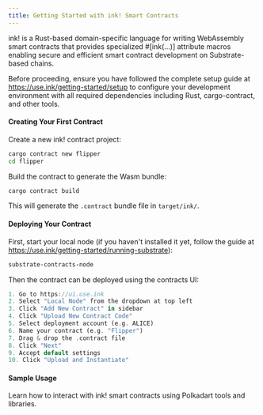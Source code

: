 ```yaml
---
title: Getting Started with ink! Smart Contracts
---
```



ink! is a Rust-based domain-specific language for writing WebAssembly smart contracts that provides specialized #[ink(...)] attribute macros enabling secure and efficient smart contract development on Substrate-based chains.

Before proceeding, ensure you have followed the complete setup guide at https://use.ink/getting-started/setup to configure your development environment with all required dependencies including Rust, cargo-contract, and other tools.

#### Creating Your First Contract

Create a new ink! contract project:

```bash title="Create new contract"
cargo contract new flipper
cd flipper
```

Build the contract to generate the Wasm bundle:

```bash title="Build contract"
cargo contract build
```

This will generate the `.contract` bundle file in `target/ink/`.

#### Deploying Your Contract

First, start your local node (if you haven't installed it yet, follow the guide at https://use.ink/getting-started/running-substrate):

```bash title="Start local node"
substrate-contracts-node
```

Then the contract can be deployed using the contracts UI:

```dart title="Deploy steps"
1. Go to https://ui.use.ink
2. Select "Local Node" from the dropdown at top left
3. Click "Add New Contract" in sidebar
4. Click "Upload New Contract Code"
5. Select deployment account (e.g. ALICE)
6. Name your contract (e.g. "Flipper")
7. Drag & drop the .contract file
8. Click "Next"
9. Accept default settings
10. Click "Upload and Instantiate"
```

#### Sample Usage

Learn how to interact with ink! smart contracts using Polkadart tools and libraries.

<CardGrid>
    <LinkCard title="Parse contract metadata" href="/ink/ink_abi" description="Parse and handle ink! contract metadata"></LinkCard>
    <LinkCard title="Generate contract bindings" href="/ink/ink_cli" description="Generate type-safe Dart code from contract metadata"></LinkCard>
</CardGrid>
